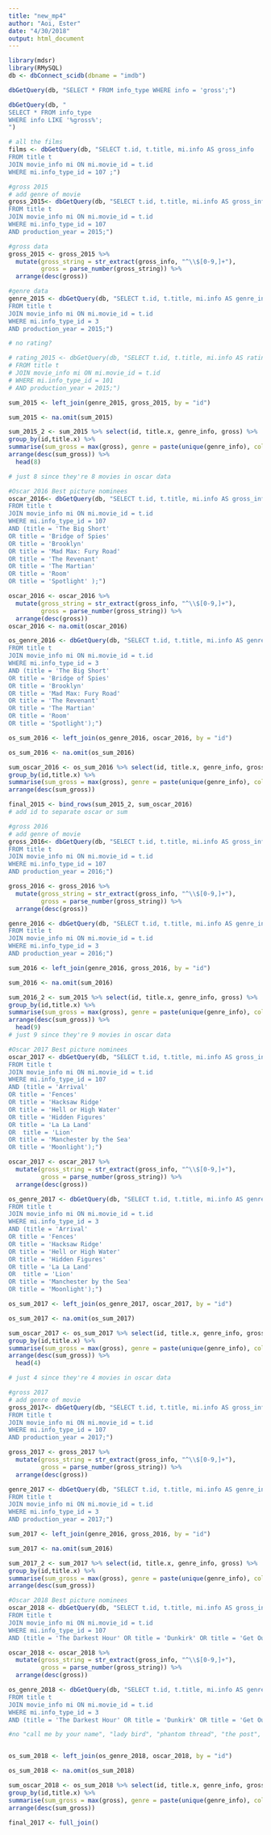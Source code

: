 ```yaml
---
title: "new_mp4"
author: "Aoi, Ester"
date: "4/30/2018"
output: html_document
---
```


```r
library(mdsr)
library(RMySQL)
db <- dbConnect_scidb(dbname = "imdb")
```


```r
dbGetQuery(db, "SELECT * FROM info_type WHERE info = 'gross';")

dbGetQuery(db, "
SELECT * FROM info_type 
WHERE info LIKE '%gross%';
")
```


```r
# all the films
films <- dbGetQuery(db, "SELECT t.id, t.title, mi.info AS gross_info
FROM title t
JOIN movie_info mi ON mi.movie_id = t.id
WHERE mi.info_type_id = 107 ;")
```


```r
#gross 2015
# add genre of movie
gross_2015<- dbGetQuery(db, "SELECT t.id, t.title, mi.info AS gross_info
FROM title t
JOIN movie_info mi ON mi.movie_id = t.id
WHERE mi.info_type_id = 107 
AND production_year = 2015;")

#gross data
gross_2015 <- gross_2015 %>%
  mutate(gross_string = str_extract(gross_info, "^\\$[0-9,]+"),
         gross = parse_number(gross_string)) %>%
  arrange(desc(gross))

#genre data
genre_2015 <- dbGetQuery(db, "SELECT t.id, t.title, mi.info AS genre_info
FROM title t
JOIN movie_info mi ON mi.movie_id = t.id
WHERE mi.info_type_id = 3 
AND production_year = 2015;") 

# no rating? 

# rating_2015 <- dbGetQuery(db, "SELECT t.id, t.title, mi.info AS rating_info
# FROM title t
# JOIN movie_info mi ON mi.movie_id = t.id
# WHERE mi.info_type_id = 101 
# AND production_year = 2015;") 

sum_2015 <- left_join(genre_2015, gross_2015, by = "id") 

sum_2015 <- na.omit(sum_2015)

sum_2015_2 <- sum_2015 %>% select(id, title.x, genre_info, gross) %>%
group_by(id,title.x) %>%
summarise(sum_gross = max(gross), genre = paste(unique(genre_info), collapse=', ')) %>%
arrange(desc(sum_gross)) %>%
  head(8)

# just 8 since they're 8 movies in oscar data

```


```r
#Oscar 2016 Best picture nominees
oscar_2016<- dbGetQuery(db, "SELECT t.id, t.title, mi.info AS gross_info
FROM title t
JOIN movie_info mi ON mi.movie_id = t.id
WHERE mi.info_type_id = 107 
AND (title = 'The Big Short' 
OR title = 'Bridge of Spies' 
OR title = 'Brooklyn' 
OR title = 'Mad Max: Fury Road' 
OR title = 'The Revenant' 
OR title = 'The Martian' 
OR title = 'Room' 
OR title = 'Spotlight' );")

oscar_2016 <- oscar_2016 %>%
  mutate(gross_string = str_extract(gross_info, "^\\$[0-9,]+"),
         gross = parse_number(gross_string)) %>%
  arrange(desc(gross))
oscar_2016 <- na.omit(oscar_2016)

os_genre_2016 <- dbGetQuery(db, "SELECT t.id, t.title, mi.info AS genre_info
FROM title t
JOIN movie_info mi ON mi.movie_id = t.id
WHERE mi.info_type_id = 3 
AND (title = 'The Big Short' 
OR title = 'Bridge of Spies' 
OR title = 'Brooklyn' 
OR title = 'Mad Max: Fury Road' 
OR title = 'The Revenant' 
OR title = 'The Martian' 
OR title = 'Room' 
OR title = 'Spotlight');") 

os_sum_2016 <- left_join(os_genre_2016, oscar_2016, by = "id") 

os_sum_2016 <- na.omit(os_sum_2016)

sum_oscar_2016 <- os_sum_2016 %>% select(id, title.x, genre_info, gross) %>%
group_by(id,title.x) %>%
summarise(sum_gross = max(gross), genre = paste(unique(genre_info), collapse=', ')) %>%
arrange(desc(sum_gross))


```


```r
final_2015 <- bind_rows(sum_2015_2, sum_oscar_2016)
# add id to separate oscar or sum 
```



```r
#gross 2016
# add genre of movie
gross_2016<- dbGetQuery(db, "SELECT t.id, t.title, mi.info AS gross_info 
FROM title t
JOIN movie_info mi ON mi.movie_id = t.id
WHERE mi.info_type_id = 107 
AND production_year = 2016;")

gross_2016 <- gross_2016 %>%
  mutate(gross_string = str_extract(gross_info, "^\\$[0-9,]+"),
         gross = parse_number(gross_string)) %>%
  arrange(desc(gross))

genre_2016 <- dbGetQuery(db, "SELECT t.id, t.title, mi.info AS genre_info
FROM title t
JOIN movie_info mi ON mi.movie_id = t.id
WHERE mi.info_type_id = 3 
AND production_year = 2016;") 

sum_2016 <- left_join(genre_2016, gross_2016, by = "id") 

sum_2016 <- na.omit(sum_2016)

sum_2016_2 <- sum_2015 %>% select(id, title.x, genre_info, gross) %>%
group_by(id,title.x) %>%
summarise(sum_gross = max(gross), genre = paste(unique(genre_info), collapse=', ')) %>%
arrange(desc(sum_gross)) %>%
  head(9)
# just 9 since they're 9 movies in oscar data

```


```r
#Oscar 2017 Best picture nominees
oscar_2017 <- dbGetQuery(db, "SELECT t.id, t.title, mi.info AS gross_info
FROM title t
JOIN movie_info mi ON mi.movie_id = t.id
WHERE mi.info_type_id = 107 
AND (title = 'Arrival' 
OR title = 'Fences' 
OR title = 'Hacksaw Ridge' 
OR title = 'Hell or High Water' 
OR title = 'Hidden Figures' 
OR title = 'La La Land' 
OR  title = 'Lion' 
OR title = 'Manchester by the Sea' 
OR title = 'Moonlight');")

oscar_2017 <- oscar_2017 %>%
  mutate(gross_string = str_extract(gross_info, "^\\$[0-9,]+"),
         gross = parse_number(gross_string)) %>%
  arrange(desc(gross))

os_genre_2017 <- dbGetQuery(db, "SELECT t.id, t.title, mi.info AS genre_info
FROM title t
JOIN movie_info mi ON mi.movie_id = t.id
WHERE mi.info_type_id = 3 
AND (title = 'Arrival' 
OR title = 'Fences' 
OR title = 'Hacksaw Ridge' 
OR title = 'Hell or High Water' 
OR title = 'Hidden Figures' 
OR title = 'La La Land' 
OR  title = 'Lion' 
OR title = 'Manchester by the Sea' 
OR title = 'Moonlight');")

os_sum_2017 <- left_join(os_genre_2017, oscar_2017, by = "id") 

os_sum_2017 <- na.omit(os_sum_2017)

sum_oscar_2017 <- os_sum_2017 %>% select(id, title.x, genre_info, gross) %>%
group_by(id,title.x) %>%
summarise(sum_gross = max(gross), genre = paste(unique(genre_info), collapse=', ')) %>%
arrange(desc(sum_gross)) %>%
  head(4)

# just 4 since they're 4 movies in oscar data 
```


```r
#gross 2017
# add genre of movie
gross_2017<- dbGetQuery(db, "SELECT t.id, t.title, mi.info AS gross_info
FROM title t
JOIN movie_info mi ON mi.movie_id = t.id
WHERE mi.info_type_id = 107 
AND production_year = 2017;")

gross_2017 <- gross_2017 %>%
  mutate(gross_string = str_extract(gross_info, "^\\$[0-9,]+"),
         gross = parse_number(gross_string)) %>%
  arrange(desc(gross))

genre_2017 <- dbGetQuery(db, "SELECT t.id, t.title, mi.info AS genre_info
FROM title t
JOIN movie_info mi ON mi.movie_id = t.id
WHERE mi.info_type_id = 3 
AND production_year = 2017;") 

sum_2017 <- left_join(genre_2016, gross_2016, by = "id") 

sum_2017 <- na.omit(sum_2016)

sum_2017_2 <- sum_2017 %>% select(id, title.x, genre_info, gross) %>%
group_by(id,title.x) %>%
summarise(sum_gross = max(gross), genre = paste(unique(genre_info), collapse=', ')) %>%
arrange(desc(sum_gross))

```


```r
#Oscar 2018 Best picture nominees
oscar_2018 <- dbGetQuery(db, "SELECT t.id, t.title, mi.info AS gross_info
FROM title t
JOIN movie_info mi ON mi.movie_id = t.id
WHERE mi.info_type_id = 107 
AND (title = 'The Darkest Hour' OR title = 'Dunkirk' OR title = 'Get Out' );")

oscar_2018 <- oscar_2018 %>%
  mutate(gross_string = str_extract(gross_info, "^\\$[0-9,]+"),
         gross = parse_number(gross_string)) %>%
  arrange(desc(gross))

os_genre_2018 <- dbGetQuery(db, "SELECT t.id, t.title, mi.info AS genre_info
FROM title t
JOIN movie_info mi ON mi.movie_id = t.id
WHERE mi.info_type_id = 3 
AND (title = 'The Darkest Hour' OR title = 'Dunkirk' OR title = 'Get Out' );")

#no "call me by your name", "lady bird", "phantom thread", "the post", "the shape of water", "three billboards outside ebbing , missouri"


os_sum_2018 <- left_join(os_genre_2018, oscar_2018, by = "id") 

os_sum_2018 <- na.omit(os_sum_2018)

sum_oscar_2018 <- os_sum_2018 %>% select(id, title.x, genre_info, gross) %>%
group_by(id,title.x) %>%
summarise(sum_gross = max(gross), genre = paste(unique(genre_info), collapse=', ')) %>%
arrange(desc(sum_gross))

final_2017 <- full_join()
```




